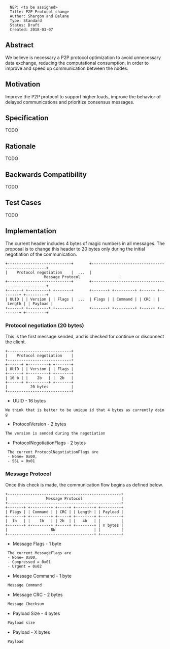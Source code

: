 <pre>
  NEP: <to be assigned>
  Title: P2P Protocol change
  Author: Shargon and Belane
  Type: Standard
  Status: Draft
  Created: 2018-03-07
</pre>

==Abstract==

We believe is necessary a P2P protocol optimization to avoid unnecessary data exchange, reducing the computational consumption, in order to improve and speed up communication between the nodes.

==Motivation==

Improve the P2P protocol to support higher loads, improve the behavior of delayed communications and prioritize consensus messages.

==Specification==

TODO

==Rationale==

TODO

==Backwards Compatibility==

TODO

==Test Cases==

TODO

==Implementation==

The current header includes 4 bytes of magic numbers in all messages. 
The proposal is to change this header to 20 bytes only during the initial negotiation of the communication.

 +----------------------------+       +--------------------------------------------------+
 |    Protocol negotiation    |  ...  |                 Message Protocol                 |  
 +----------------------------+       +--------------------------------------------------+
 +------+ +---------+ +-------+       +-------+ +---------+ +-----+ +--------+ +---------+
 | UUID | | Version | | Flags |  ...  | Flags | | Command | | CRC | | Length | | Payload |
 +------+ +---------+ +-------+       +-------+ +---------+ +-----+ +--------+ +---------+


===Protocol negotiation (20 bytes)===

This is the first message sended, and is checked for continue or disconnect the client.


 +----------------------------+
 |    Protocol negotiation    |
 +----------------------------+
 +------+ +---------+ +-------+
 | UUID | | Version | | Flags |
 +------+ +---------+ +-------+
 | 16 b | |    2b   | |  2b   |
 +------+ +---------+ +-------+
 |          20 bytes          |
 +----------------------------+


* UUID - 16 bytes
 We think that is better to be unique id that 4 bytes as currently doing
* ProtocolVersion - 2 bytes
 The version is sended during the negotiation
* ProtocolNegotiationFlags - 2 bytes
  The current ProtocolNegotiationFlags are
  - None= 0x00,
  - SSL = 0x01

===Message Protocol===

Once this check is made, the communication flow begins as defined below.


 +--------------------------------------------------+
 |                 Message Protocol                 |  
 +--------------------------------------------------+
 +-------+ +---------+ +-----+ +--------+ +---------+
 | Flags | | Command | | CRC | | Length | | Payload |
 +-------+ +---------+ +-----+ +--------+ +---------+
 |  1b   | |    1b   | | 2b  | |   4b   | |         |
 +-------+ +---------+ +-----+ +--------+ | n bytes |
 |                   8b                 | |         |
 +--------------------------------------+ +---------+


* Message Flags - 1 byte
  The current MessageFlags are
  - None= 0x00,
  - Compressed = 0x01
  - Urgent = 0x02

* Message Command - 1 byte
  Message Command
* Message CRC - 2 bytes
  Message Checksum
* Payload Size - 4 bytes
  Payload size
* Payload - X bytes
  Payload
